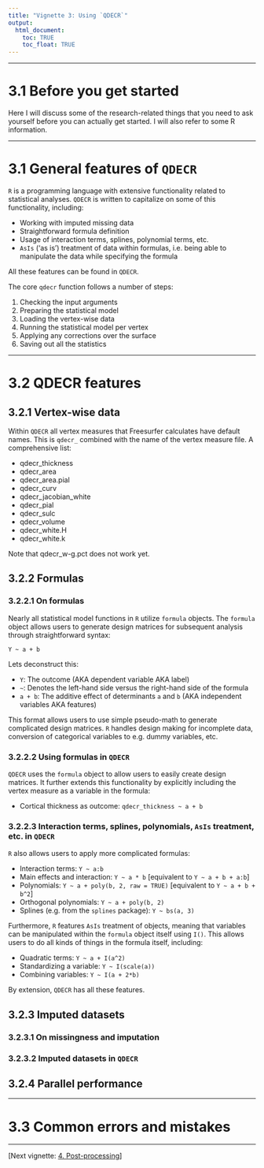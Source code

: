 ```yaml
---
title: "Vignette 3: Using `QDECR`"
output: 
  html_document:
    toc: TRUE
    toc_float: TRUE
---
```


---

# 3.1 Before you get started

Here I will discuss some of the research-related things that you need to ask yourself before you can actually get started. I will also refer to some R information.

---

# 3.1 General features of `QDECR`

`R` is a programming language with extensive functionality related to statistical analyses. `QDECR` is written to capitalize on some of this functionality, including:

* Working with imputed missing data
* Straightforward formula definition
* Usage of interaction terms, splines, polynomial terms, etc.
* `AsIs` ('as is') treatment of data within formulas, i.e. being able to manipulate the data while specifying the formula

All these features can be found in `QDECR`.

The core `qdecr` function follows a number of steps:

1. Checking the input arguments
2. Preparing the statistical model
3. Loading the vertex-wise data
4. Running the statistical model per vertex
5. Applying any corrections over the surface
6. Saving out all the statistics

---

# 3.2 QDECR features

## 3.2.1 Vertex-wise data

Within `QDECR` all vertex measures that Freesurfer calculates have default names. This is `qdecr_` combined with the name of the vertex measure file. A comprehensive list:

* qdecr_thickness
* qdecr_area
* qdecr_area.pial
* qdecr_curv
* qdecr_jacobian_white
* qdecr_pial
* qdecr_sulc
* qdecr_volume
* qdecr_white.H
* qdecr_white.k

Note that qdecr_w-g.pct does not work yet.

## 3.2.2 Formulas

### 3.2.2.1 On formulas

Nearly all statistical model functions in `R` utilize `formula` objects. The `formula` object allows users to generate design matrices for subsequent analysis through straightforward syntax:

`Y ~ a + b`

Lets deconstruct this:

* `Y`: The outcome (AKA dependent variable AKA label)
* `~`: Denotes the left-hand side versus the right-hand side of the formula
* `a + b`: The additive effect of determinants `a` and `b` (AKA independent variables AKA features)

This format allows users to use simple pseudo-math to generate complicated design matrices. `R` handles design making for incomplete data, conversion of categorical variables to e.g. dummy variables, etc.

### 3.2.2.2 Using formulas in `QDECR`

`QDECR` uses the `formula` object to allow users to easily create design matrices. It further extends this functionality by explicitly including the vertex measure as a variable in the formula:

* Cortical thickness as outcome: `qdecr_thickness ~ a + b`

### 3.2.2.3 Interaction terms, splines, polynomials, `AsIs` treatment, etc. in `QDECR`

`R` also allows users to apply more complicated formulas:

* Interaction terms: `Y ~ a:b`
* Main effects and interaction: `Y ~ a * b` [equivalent to `Y ~ a + b + a:b`]
* Polynomials: `Y ~ a + poly(b, 2, raw = TRUE)` [equivalent to `Y ~ a + b + b^2`]
* Orthogonal polynomials: `Y ~ a + poly(b, 2)`
* Splines (e.g. from the `splines` package): `Y ~ bs(a, 3)`

Furthermore, `R` features `AsIs` treatment of objects, meaning that variables can be manipulated within the `formula` object itself using `I()`. This allows users to do all kinds of things in the formula itself, including:

* Quadratic terms: `Y ~ a + I(a^2)`
* Standardizing a variable: `Y ~ I(scale(a))`
* Combining variables: `Y ~ I(a + 2*b)`

By extension, `QDECR` has all these features.

## 3.2.3 Imputed datasets

### 3.2.3.1 On missingness and imputation

### 3.2.3.2 Imputed datasets in `QDECR`

## 3.2.4 Parallel performance

---

# 3.3 Common errors and mistakes



---

[Next vignette: [4. Post-processing](04-post-processing.html)]